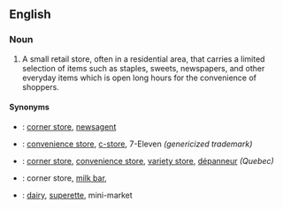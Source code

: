 ==English==

===Noun===
{{en-noun}}

# {{British English}} A small retail store, often in a residential area, that carries a limited selection of items such as staples, sweets, newspapers, and other everyday items which is open long hours for the convenience of shoppers.

====Synonyms====
* {{italbrac|British English}}: [[corner store]], [[newsagent]]
* {{italbrac|American English}}: [[convenience store]], [[c-store]],  7-Eleven ''(genericized trademark)''
* {{italbrac|Canadian English}}: [[corner store]], [[convenience store]], [[variety store]], [[dépanneur]] ''(Quebec)''
* {{italbrac|Australian English}}: corner store, [[milk bar]],
* {{italbrac|New Zealand English}}: [[dairy]], [[w:superette|superette]], mini-market